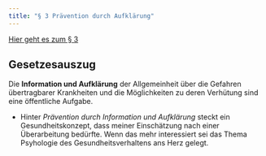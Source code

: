 ```yaml
---
title: "§ 3 Prävention durch Aufklärung"
---
```


[Hier geht es zum § 3](https://www.gesetze-im-internet.de/ifsg/__3.html)

::: {.callout-tip}
## Gesetzesauszug
Die __Information und Aufklärung__ der Allgemeinheit über die Gefahren übertragbarer Krankheiten und die Möglichkeiten zu deren Verhütung sind eine öffentliche Aufgabe. 
:::

* Hinter _Prävention durch Information und Aufklärung_ steckt ein Gesundheitskonzept, dass meiner Einschätzung nach einer Überarbeitung bedürfte. Wenn das mehr interessiert sei das Thema Psyhologie des Gesundheitsverhaltens ans Herz gelegt. 
